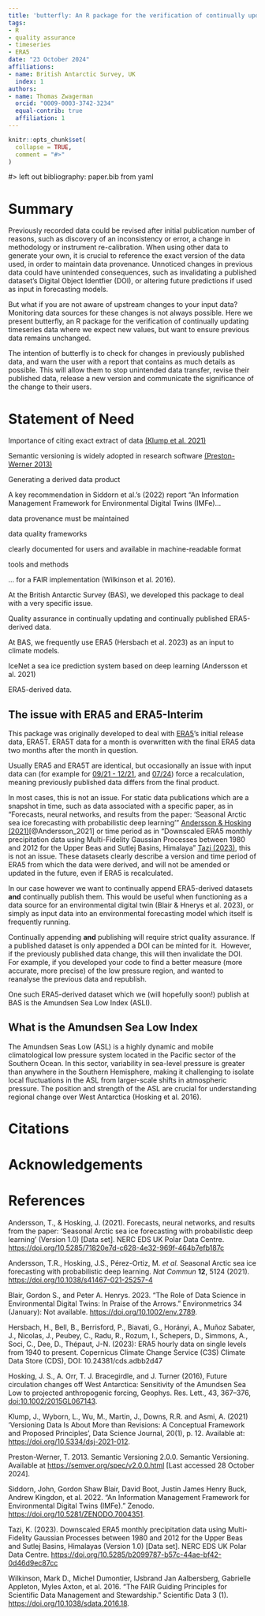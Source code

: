 ```yaml
---
title: 'butterfly: An R package for the verification of continually updating timeseries data where we expect new values, but want to ensure previous data remains unchanged.'
tags:
- R
- quality assurance
- timeseries
- ERA5
date: "23 October 2024"
affiliations:
- name: British Antarctic Survey, UK
  index: 1
authors:
- name: Thomas Zwagerman
  orcid: "0009-0003-3742-3234"
  equal-contrib: true
  affiliation: 1
---
```


```r
knitr::opts_chunk$set(
  collapse = TRUE,
  comment = "#>"
)
```

#\> left out bibliography: paper.bib from yaml

# Summary

Previously recorded data could be revised after initial publication number of reasons, such as discovery of an inconsistency or error, a change in methodology or instrument re-calibration. When using other data to generate your own, it is crucial to reference the exact version of the data used, in order to maintain data provenance. Unnoticed changes in previous data could have unintended consequences, such as invalidating a published dataset’s Digital Object Identfier (DOI), or altering future predictions if used as input in forecasting models.

But what if you are not aware of upstream changes to your input data? Monitoring data sources for these changes is not always possible. Here we present butterfly, an R package for the verification of continually updating timeseries data where we expect new values, but want to ensure previous data remains unchanged.

The intention of butterfly is to check for changes in previously published data, and warn the user with a report that contains as much details as possible. This will allow them to stop unintended data transfer, revise their published data, release a new version and communicate the significance of the change to their users.

# Statement of Need

Importance of citing exact extract of data [(Klump et al. 2021)](https://datascience.codata.org/articles/10.5334/dsj-2021-012)

Semantic versioning is widely adopted in research software [(Preston-Werner 2013)](https://semver.org/spec/v2.0.0.html)

Generating a derived data product

A key recommendation in Siddorn et al.'s (2022) report "An Information Management Framework for Environmental Digital Twins (IMFe)...

data provenance must be maintained

data quality frameworks

clearly documented for users and available in machine-readable format

tools and methods

... for a FAIR implementation (Wilkinson et al. 2016).

At the British Antarctic Survey (BAS), we developed this package to deal with a very specific issue.

Quality assurance in continually updating and continually published ERA5-derived data.

At BAS, we frequently use ERA5 (Hersbach et al. 2023) as an input to climate models.

IceNet a sea ice prediction system based on deep learning (Andersson et al. 2021)

ERA5-derived data.

## The issue with ERA5 and ERA5-Interim

This package was originally developed to deal with [ERA5](https://cds.climate.copernicus.eu/datasets/reanalysis-era5-single-levels?tab=documentation)'s initial release data, ERA5T. ERA5T data for a month is overwritten with the final ERA5 data two months after the month in question.

Usually ERA5 and ERA5T are identical, but occasionally an issue with input data can (for example for [09/21 - 12/21](https://confluence.ecmwf.int/display/CKB/ERA5T+issue+in+snow+depth), and [07/24](https://forum.ecmwf.int/t/final-validated-era5-product-to-differ-from-era5t-in-july-2024/6685)) force a recalculation, meaning previously published data differs from the final product.

In most cases, this is not an issue. For static data publications which are a snapshot in time, such as data associated with a specific paper, as in "Forecasts, neural networks, and results from the paper: 'Seasonal Arctic sea ice forecasting with probabilistic deep learning'" [Andersson & Hosking (2021)](https://data.bas.ac.uk/full-record.php?id=GB/NERC/BAS/PDC/01526)[@Andersson_2021] or time period as in "Downscaled ERA5 monthly precipitation data using Multi-Fidelity Gaussian Processes between 1980 and 2012 for the Upper Beas and Sutlej Basins, Himalaya" [Tazi (2023)](https://data.bas.ac.uk/full-record.php?id=GB/NERC/BAS/PDC/01769), this is not an issue. These datasets clearly describe a version and time period of ERA5 from which the data were derived, and will not be amended or updated in the future, even if ERA5 is recalculated.

In our case however we want to continually append ERA5-derived datasets **and** continually publish them. This would be useful when functioning as a data source for an environmental digital twin (Blair & Hnerys et al. 2023), or simply as input data into an environmental forecasting model which itself is frequently running.

Continually appending **and** publishing will require strict quality assurance. If a published dataset is only appended a DOI can be minted for it.  However, if the previously published data change, this will then invalidate the DOI.  For example, if you developed your code to find a better measure (more accurate, more precise) of the low pressure region, and wanted to reanalyse the previous data and republish.

One such ERA5-derived dataset which we (will hopefully soon!) publish at BAS is the Amundsen Sea Low Index (ASLI).

## What is the Amundsen Sea Low Index

The Amundsen Seas Low (ASL) is a highly dynamic and mobile climatological low pressure system located in the Pacific sector of the Southern Ocean. In this sector, variability in sea-level pressure is greater than anywhere in the Southern Hemisphere, making it challenging to isolate local fluctuations in the ASL from larger-scale shifts in atmospheric pressure. The position and strength of the ASL are crucial for understanding regional change over West Antarctica (Hosking et al. 2016).

# Citations

# Acknowledgements

# References

Andersson, T., & Hosking, J. (2021). Forecasts, neural networks, and results from the paper: 'Seasonal Arctic sea ice forecasting with probabilistic deep learning' (Version 1.0) [Data set]. NERC EDS UK Polar Data Centre. <https://doi.org/10.5285/71820e7d-c628-4e32-969f-464b7efb187c>

Andersson, T.R., Hosking, J.S., Pérez-Ortiz, M. *et al.* Seasonal Arctic sea ice forecasting with probabilistic deep learning. *Nat Commun* **12**, 5124 (2021). <https://doi.org/10.1038/s41467-021-25257-4>

Blair, Gordon S., and Peter A. Henrys. 2023. “The Role of Data Science in Environmental Digital Twins: In Praise of the Arrows.” Environmetrics 34 (January): Not available. <https://doi.org/10.1002/env.2789>.

Hersbach, H., Bell, B., Berrisford, P., Biavati, G., Horányi, A., Muñoz Sabater, J., Nicolas, J., Peubey, C., Radu, R., Rozum, I., Schepers, D., Simmons, A., Soci, C., Dee, D., Thépaut, J-N. (2023): ERA5 hourly data on single levels from 1940 to present. Copernicus Climate Change Service (C3S) Climate Data Store (CDS), DOI: 10.24381/cds.adbb2d47

Hosking, J. S., A. Orr, T. J. Bracegirdle, and J. Turner (2016), Future circulation changes off West Antarctica: Sensitivity of the Amundsen Sea Low to projected anthropogenic forcing, Geophys. Res. Lett., 43, 367–376, <doi:10.1002/2015GL067143>.

Klump, J., Wyborn, L., Wu, M., Martin, J., Downs, R.R. and Asmi, A. (2021) ‘Versioning Data Is About More than Revisions: A Conceptual Framework and Proposed Principles’, Data Science Journal, 20(1), p. 12. Available at: <https://doi.org/10.5334/dsj-2021-012>.

Preston-Werner, T. 2013. Semantic Versioning 2.0.0. Semantic Versioning. Available at <https://semver.org/spec/v2.0.0.html> [Last accessed 28 October 2024].

Siddorn, John, Gordon Shaw Blair, David Boot, Justin James Henry Buck, Andrew Kingdon, et al. 2022. “An Information Management Framework for Environmental Digital Twins (IMFe).” Zenodo. <https://doi.org/10.5281/ZENODO.7004351>.

Tazi, K. (2023). Downscaled ERA5 monthly precipitation data using Multi-Fidelity Gaussian Processes between 1980 and 2012 for the Upper Beas and Sutlej Basins, Himalayas (Version 1.0) [Data set]. NERC EDS UK Polar Data Centre. <https://doi.org/10.5285/b2099787-b57c-44ae-bf42-0d46d9ec87cc>

Wilkinson, Mark D., Michel Dumontier, IJsbrand Jan Aalbersberg, Gabrielle Appleton, Myles Axton, et al. 2016. “The FAIR Guiding Principles for Scientific Data Management and Stewardship.” Scientific Data 3 (1). <https://doi.org/10.1038/sdata.2016.18>.

